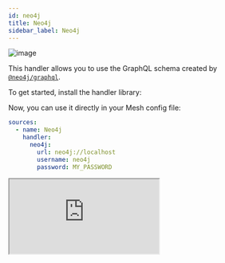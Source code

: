 ```yaml
---
id: neo4j
title: Neo4j
sidebar_label: Neo4j
---
```

![image](https://user-images.githubusercontent.com/20847995/79219440-f1605480-7e5a-11ea-980e-6ba54ee1450e.png)

This handler allows you to use the GraphQL schema created by [`@neo4j/graphql`](https://github.com/neo4j/graphql).

To get started, install the handler library:

<PackageInstall packages="@graphql-mesh/neo4j" />

Now, you can use it directly in your Mesh config file:

```yaml
sources:
  - name: Neo4j
    handler:
      neo4j:
        url: neo4j://localhost
        username: neo4j
        password: MY_PASSWORD

```

<iframe
     src="https://codesandbox.io/embed/github/Urigo/graphql-mesh/tree/master/examples/neo4j-example?fontsize=14&hidenavigation=1&theme=dark&module=%2F.meshrc.yml"
     style={{width:"100%", height:"500px", border:"0", borderRadius: "4px", overflow:"hidden"}}
     title="neo4j-example"
     allow="geolocation; microphone; camera; midi; vr; accelerometer; gyroscope; payment; ambient-light-sensor; encrypted-media; usb"
     sandbox="allow-modals allow-forms allow-popups allow-scripts allow-same-origin"/>



<p>&nbsp;</p>

------

<p>&nbsp;</p>


## Config API Reference

{@import ../generated-markdown/Neo4jHandler.generated.md}
